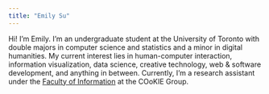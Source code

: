 ```yaml
---
title: "Emily Su"
---
```



Hi! I'm Emily. I'm an undergraduate student at the University of Toronto with double majors in computer science and statistics and a minor in digital humanities. My current interest lies in human-computer interaction, information visualization, data science, creative technology, web & software development, and anything in between. Currently, I'm a research assistant under the [Faculty of Information](https://ischool.utoronto.ca/) at the COoKIE Group.

